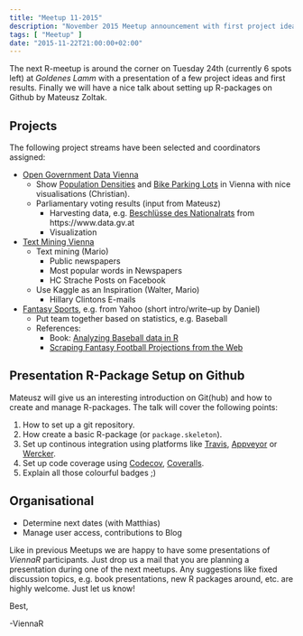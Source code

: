 ```yaml
---
title: "Meetup 11-2015"
description: "November 2015 Meetup announcement with first project ideas and Github talk"
tags: [ "Meetup" ]
date: "2015-11-22T21:00:00+02:00"
---
```


The next R-meetup is around the corner on Tuesday 24th (currently 6 spots left) at *Goldenes Lamm* with a presentation of a few project ideas and first results. Finally we will have a nice talk about setting up R-packages on Github by Mateusz Zoltak.

<!--more-->

## Projects
The following project streams have been selected and coordinators assigned:

- [Open Government Data Vienna](https://github.com/ViennaR/OpenGovernmentVienna)
	- Show [Population Densities](/blog/2015/10/30/population-densities-in-vienna) and [Bike Parking Lots](/blog/2015/11/08/bike-parking-lots-in-vienna) in Vienna with nice visualisations (Christian).
	- Parliamentary voting results (input from Mateusz)
		- Harvesting data, e.g. [Beschlüsse des Nationalrats](https://www.data.gv.at/katalog/dataset/1a3c44a8-7361-4dc7-ac0d-6ec19ddba191) from https://www.data.gv.at
		- Visualization
- [Text Mining Vienna](https://github.com/ViennaR/TextMiningVienna)
	- Text mining (Mario)
		- Public newspapers
		- Most popular words in Newspapers
		- HC Strache Posts on Facebook
	- Use Kaggle as an Inspiration (Walter, Mario)
		- Hillary Clintons E-mails
- [Fantasy Sports](https://en.wikipedia.org/wiki/Fantasy_sport), e.g. from Yahoo (short intro/write--up by Daniel)
	- Put team together based on statistics, e.g. Baseball
	- References:
	  - Book: [Analyzing Baseball data in R](http://www.amazon.com/Analyzing-Baseball-Data-Chapman-Series/dp/1466570229)
	  - [Scraping Fantasy Football Projections from the Web](http://fantasyfootballanalytics.net/2014/06/scraping-fantasy-football-projections.html)

## Presentation R-Package Setup on Github
Mateusz will give us an interesting introduction on Git(hub) and how to create and manage R-packages. 
The talk will cover the following points:

1. How to set up a git repository.
2. How create a basic R-package (or `package.skeleton`).
3. Set up continous integration using platforms like [Travis](https://travis-ci.org/), [Appveyor](http://www.appveyor.com/) or [Wercker](http://wercker.com/).
4. Set up code coverage using [Codecov](https://codecov.io), [Coveralls](https://coveralls.io).
5. Explain all those colourful badges ;)

## Organisational
- Determine next dates (with Matthias)
- Manage user access, contributions to Blog

Like in previous Meetups we are happy to have some presentations of *ViennaR* participants. Just drop us a mail that you are planning a presentation during one of the next meetups. 
Any suggestions like fixed discussion topics, e.g. book presentations, new R packages around, etc. are highly welcome.
Just let us know!

Best,

  -ViennaR
